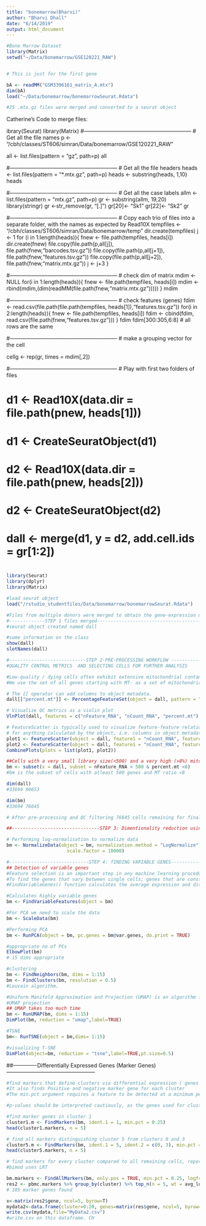 ```yaml
---
title: "bonemarrow(Bharvi)"
author: "Bharvi Dhall"
date: "6/14/2019"
output: html_document
---
```


```r

#Bone Marrow Dataset
library(Matrix)
setwd("~/Data/bonemarrow/GSE120221_RAW")


# This is just for the first gene

bA <- readMM("GSM3396161_matrix_A.mtx")
dim(bA)
load("~/Data/bonemarrow/bonemarrowSeurat.Rdata")

#25 .mtx.gz files were merged and converted to a seurat object

```

Catherine's Code to merge files:

ibrary(Seurat)
library(Matrix)
#------------------------------------------------------------
# Get all the file names
p <- "/cbh/classes/ST606/simran/Data/bonemarrow/GSE120221_RAW"

all <- list.files(pattern = "gz", path=p)
all

#------------------------------------------------------------
# Get all the file headers
heads <- list.files(pattern = "*.mtx.gz", path=p)
heads <- substring(heads, 1,10)
heads

#------------------------------------------------------------
# Get all the case labels
allm <- list.files(pattern = "mtx.gz", path=p)
gr <- substring(allm, 19,20)
library(stringr)
gr <-str_remove(gr, "[.]")
gr[20]<- "Sk1"
gr[22]<- "Sk2"
gr

#------------------------------------------------------------
# Copy each trio of files into a separate folder, with the names as expected by Read10X
tempfiles <- "/cbh/classes/ST606/simran/Data/bonemarrow/temp"
dir.create(tempfiles)
j <- 1
for (i in 1:length(heads)){
  fnew <- file.path(tempfiles, heads[i])
  dir.create(fnew)
  file.copy(file.path(p,all[j]), file.path(fnew,"barcodes.tsv.gz"))
  file.copy(file.path(p,all[j+1]), file.path(fnew,"features.tsv.gz"))
  file.copy(file.path(p,all[j+2]), file.path(fnew,"matrix.mtx.gz"))
  j <- j+3
}

#------------------------------------------------------------
# check dim of matrix
mdim <- NULL
for(i in 1:length(heads)){
  fnew <- file.path(tempfiles, heads[i])
  mdim <- rbind(mdim,(dim(readMM(file.path(fnew,"matrix.mtx.gz")))))
}
mdim

#------------------------------------------------------------
# check features (genes)
fdim <- read.csv(file.path(file.path(tempfiles, heads[1]),"features.tsv.gz"))
for(i in 2:length(heads)){
  fnew <- file.path(tempfiles, heads[i])
  fdim <- cbind(fdim, read.csv(file.path(fnew,"features.tsv.gz")))
}
fdim
fdim[300:305,6:8] # all rows are the same

#------------------------------------------------------------
# make a grouping vector for the cell

cellg <- rep(gr, times = mdim[,2])

#------------------------------------------------------------
# Play with first two folders of files

# d1 <- Read10X(data.dir = file.path(pnew, heads[1]))
# d1 <- CreateSeuratObject(d1)
# d2 <- Read10X(data.dir = file.path(pnew, heads[2]))
# d2 <- CreateSeuratObject(d2)
# dall <- merge(d1, y = d2, add.cell.ids = gr[1:2])
# 
# 

```r
library(Seurat)
library(dplyr)
library(Matrix)

#load seurat object
load("/rstudio_studentfiles/Data/bonemarrow/bonemarrowSeurat.Rdata")

#Files from multiple donors were merged to obtain the gene-expression matrix with row counts and the dimensions of the matrix thus obtained were 33694 X 90653
#-------------STEP 1 files merged---------------------------------------------------------------------
#seurat object created named dall

#some information on the class
show(dall)
slotNames(dall)

```


```r
#----------------------------STEP 2-PRE-PROCESSING WORKFLOW -------------------------------------
#QUALITY CONTROL METRICS  AND SELECTING CELLS FOR FURTHER ANALYSIS

#Low-quality / dying cells often exhibit extensive mitochondrial contamination,so we calculate mitochondrial QC metrics with the (PercentageFeatureSet function), which calculates the percentage of counts originating from a set of features
#We use the set of all genes starting with MT- as a set of mitochondrial genes

# The [[ operator can add columns to object metadata.
dall[["percent.mt"]] <- PercentageFeatureSet(object = dall, pattern = "^MT-")

# Visualize QC metrics as a violin plot
VlnPlot(dall, features = c("nFeature_RNA", "nCount_RNA", "percent.mt"), ncol = 3)

# FeatureScatter is typically used to visualize feature-feature relationships, but can be used
# for anything calculated by the object, i.e. columns in object metadata, PC scores etc.
plot1 <- FeatureScatter(object = dall, feature1 = "nCount_RNA", feature2 = "percent.mt")
plot2 <- FeatureScatter(object = dall, feature1 = "nCount_RNA", feature2 = "nFeature_RNA")
CombinePlots(plots = list(plot1, plot2))

##Cells with a very small library size(<500) and a very high (>8%) mitochondrial genome transcript ratio wereremoved as High proportions are indicative of poor-quality cells ( Ilicic et al., 2016; Islam et al., 2014), possibly because of increased apoptosis and/or loss of cytoplasmic RNA from lysed cells. Genes detected (UMI count > 0) in less than three cells were removed
bm <- subset(x = dall, subset = nFeature_RNA > 500 & percent.mt <8)
#bm is the subset of cells with atleast 500 genes and MT ratio <8

dim(dall)
#33694 90653

dim(bm)
#33694 76645

# After pre-processing and QC filtering 76645 cells remaining for final analysis. (EXACTLY LIKE PAPER)

##--------------------------------STEP 3: Dimentionality reduction using UMAP,-----------------------------

# Performing log-normalisation to normalize data
bm <- NormalizeData(object = bm, normalization.method = "LogNormalize", 
                      scale.factor = 10000)

#-----------------------------STEP 4: fINDING VARIABLE GENES----------------------------------------
## Detection of variable genes
#Feature selection is an important step in any machine learning procedure. In the case of scRNA-seq data, the variation of a majority of genes across cells arises from statistical noise rather than biological factors. Therefore, it becomes important to identify the subset of genes whose variability in the dataset exceeds the background of statistical noise.
#To find the genes that vary between single cells; genes that are constant among all cells have no distinguishing power.
#FindVariableGenes() function calculates the average expression and dispersion for each gene, places these genes into bins, and then calculates a z-score for dispersion within each bin.This helps control for the relationship between variability and average expression.

#Calculates highly variable genes
bm <- FindVariableFeatures(object = bm)

#For PCA we need to scale the data
bm <- ScaleData(bm)

#Performing PCA
bm <- RunPCA(object = bm, pc.genes = bm@var.genes, do.print = TRUE)

#appropriate no of PCs
ElbowPlot(bm)
# 15 dims appropriate

#clustering
bm <- FindNeighbors(bm, dims = 1:15)
bm <- FindClusters(bm, resolution = 0.5)
#Louvain algorithm.

#Uniform Manifold Approximation and Projection (UMAP) is an algorithm for dimensional (non-linear dimensional reduction techniques like tSNE)
#UMAP projection
## UMAP takes too much time
bm <- RunUMAP(bm, dims = 1:15)
DimPlot(bm, reduction = "umap",label=TRUE)

#TSNE
bm<- RunTSNE(object = bm,dims= 1:15)

#visualizing T-SNE
DimPlot(object=bm, reduction = "tsne",label=TRUE,pt.size=0.5)

```
##-------------Differentially Expressed Genes (Marker Genes)--------------------------------------------------

```r

#find markers that define clusters via differential expression ( genes that are differentially expressed in distinct phenotypes) Here clusters can be considered as phenotypes
#It also finds Positive and negative marker gene for each cluster
#The min.pct argument requires a feature to be detected at a minimum percentage (how will this be decided?) in either of the two groups of cells, and the thresh.test argument requires a feature to be differentially expressed (on average) by some amount between the two groups(tutorial)

#p-values should be interpreted cautiously, as the genes used for clustering are the same genes tested for differential expression(R documentation)

#find marker genes in cluster 1
cluster1.m <- FindMarkers(bm, ident.1 = 1, min.pct = 0.25)
head(cluster1.markers, n = 5)

# find all markers distinguishing cluster 5 from clusters 0 and 3
cluster5.m <- FindMarkers(bm, ident.1 = 5, ident.2 = c(0, 3), min.pct = 0.25)
head(cluster5.markers, n = 5)

# find markers for every cluster compared to all remaining cells, report only the positive ones
#bimod uses LRT

bm.markers <- FindAllMarkers(bm, only.pos = TRUE, min.pct = 0.25, logfc.threshold = 0.25,test.use= "bimod" )
res2 <- pbmc.markers %>% group_by(cluster) %>% top_n(n = 5, wt = avg_logFC)
# 105 marker genes found

x<-matrix(res2$gene, ncol=5, byrow=T)
mydata2<-data.frame(cluster=0:20, genes=matrix(res$gene, ncol=5, byrow=T))
write.csv(mydata,file="MyData2.csv")
#write.csv on this dataframe. CH

```

